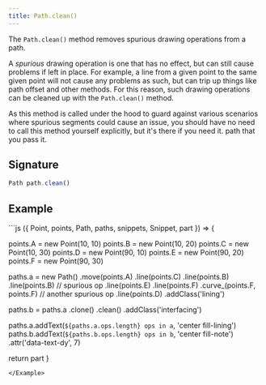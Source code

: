 ```yaml
---
title: Path.clean()
---
```


The `Path.clean()` method removes spurious drawing operations from a path.

A _spurious_ drawing operation is one that has no effect, but can still cause
problems if left in place.  For example, a line from a given point to the same
given point will not cause any problems as such, but can trip up things like
path offset and other methods. For this reason, such drawing operations can be
cleaned up with the `Path.clean()` method.

As this method is called under the hood to guard against various scenarios
where spurious segments could cause an issue, you should have no need to call
this method yourself explicitly, but it's there if you need it.  path that you
pass it.

## Signature

```js
Path path.clean()
```

## Example

<Example caption="Example of the Path.clean() method">
```js
({ Point, points, Path, paths, snippets, Snippet, part }) => {

  points.A = new Point(10, 10)
  points.B = new Point(10, 20)
  points.C = new Point(10, 30)
  points.D = new Point(90, 10)
  points.E = new Point(90, 20)
  points.F = new Point(90, 30)

  paths.a = new Path()
    .move(points.A)
    .line(points.C)
    .line(points.B)
    .line(points.B) // spurious op
    .line(points.E)
    .line(points.F)
    .curve_(points.F, points.F) // another spurious op
    .line(points.D)
    .addClass('lining')

  paths.b = paths.a
    .clone()
    .clean()
    .addClass('interfacing')

  paths.a.addText(`${paths.a.ops.length} ops in a`, 'center fill-lining')
  paths.b.addText(`${paths.b.ops.length} ops in b`, 'center fill-note')
    .attr('data-text-dy', 7)

  return part
}
```
</Example>

